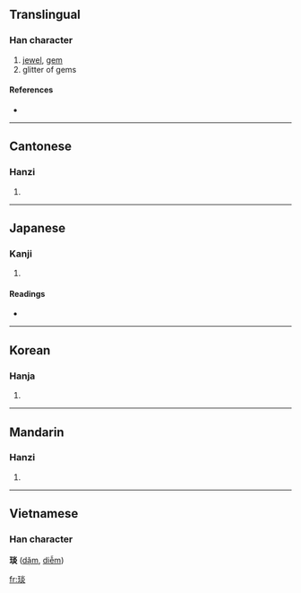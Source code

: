 ==Translingual==

===Han character===
{{Han char|rn=96|rad=玉|as=08|sn=12|four=1918<sub>9</sub>|canj=一土火火 (MGFF)}}

# [[jewel]], [[gem]]
# glitter of gems

====References====
* {{Han ref|kx=0735.060|dkj=21073|dj=1147.040|hdz=21123.080|uh=7430|ud=29744|bh=DA7C|bd=55932}}

----

==Cantonese==

===Hanzi===
{{yue-hanzi|jyut=|y=yim5}}

# {{defn|Cantonese}}

----

==Japanese==

===Kanji===
{{ja-kanji|grade=|rs=玉08}}

# {{defn|Japanese}}

====Readings====
* {{ja-readings|on=[[えん]] (en)|kun=|nanori=}}

----

==Korean==

===Hanja===
{{ko-hanja|hangeul=염|eumhun=|rv=yeom|mr=yŏm|y=yem}}

# {{defn|Korean}}

----

==Mandarin==

===Hanzi===
{{cmn-hanzi|pin=[[yǎn]] ([[yan3]])|wg=yen<sup>3</sup>}}

# {{defn|Mandarin}}

----

==Vietnamese==
===Han character===
'''琰''' ([[dặm]], [[diễm]])

[[fr:琰]]